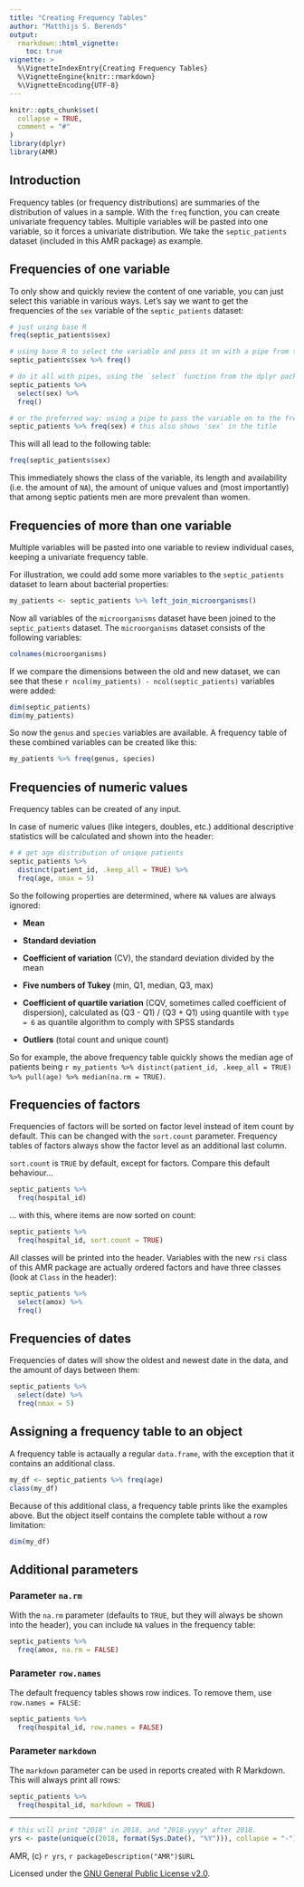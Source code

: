```yaml
---
title: "Creating Frequency Tables"
author: "Matthijs S. Berends"
output: 
  rmarkdown::html_vignette:
    toc: true
vignette: >
  %\VignetteIndexEntry{Creating Frequency Tables}
  %\VignetteEngine{knitr::rmarkdown}
  %\VignetteEncoding{UTF-8}
---
```


```r
knitr::opts_chunk$set(
  collapse = TRUE,
  comment = "#"
)
library(dplyr)
library(AMR)
```

## Introduction

Frequency tables (or frequency distributions) are summaries of the distribution of values in a sample. With the `freq` function, you can create univariate frequency tables. Multiple variables will be pasted into one variable, so it forces a univariate distribution. We take the `septic_patients` dataset (included in this AMR package) as example.

## Frequencies of one variable

To only show and quickly review the content of one variable, you can just select this variable in various ways. Let's say we want to get the frequencies of the `sex` variable of the `septic_patients` dataset:
```r
# just using base R
freq(septic_patients$sex)

# using base R to select the variable and pass it on with a pipe from the dplyr package
septic_patients$sex %>% freq()

# do it all with pipes, using the `select` function from the dplyr package
septic_patients %>%
  select(sex) %>%
  freq()

# or the preferred way: using a pipe to pass the variable on to the freq function
septic_patients %>% freq(sex) # this also shows 'sex' in the title

```
This will all lead to the following table:
```r
freq(septic_patients$sex)
```
This immediately shows the class of the variable, its length and availability (i.e. the amount of `NA`), the amount of unique values and (most importantly) that among septic patients men are more prevalent than women.

## Frequencies of more than one variable

Multiple variables will be pasted into one variable to review individual cases, keeping a univariate frequency table.

For illustration, we could add some more variables to the `septic_patients` dataset to learn about bacterial properties:
```r
my_patients <- septic_patients %>% left_join_microorganisms()
```
Now all variables of the `microorganisms` dataset have been joined to the `septic_patients` dataset. The `microorganisms` dataset consists of the following variables:
```r
colnames(microorganisms)
```

If we compare the dimensions between the old and new dataset, we can see that these `r ncol(my_patients) - ncol(septic_patients)` variables were added:
```r
dim(septic_patients)
dim(my_patients)
```

So now the `genus` and `species` variables are available. A frequency table of these combined variables can be created like this:
```r
my_patients %>% freq(genus, species)
```

## Frequencies of numeric values

Frequency tables can be created of any input.

In case of numeric values (like integers, doubles, etc.) additional descriptive statistics will be calculated and shown into the header:

```r
# # get age distribution of unique patients
septic_patients %>% 
  distinct(patient_id, .keep_all = TRUE) %>% 
  freq(age, nmax = 5)
```

So the following properties are determined, where `NA` values are always ignored:

* **Mean**

* **Standard deviation**

* **Coefficient of variation** (CV), the standard deviation divided by the mean

* **Five numbers of Tukey** (min, Q1, median, Q3, max)

* **Coefficient of quartile variation** (CQV, sometimes called coefficient of dispersion), calculated as (Q3 - Q1) / (Q3 + Q1) using quantile with `type = 6` as quantile algorithm to comply with SPSS standards

* **Outliers** (total count and unique count)

So for example, the above frequency table quickly shows the median age of patients being `r my_patients %>% distinct(patient_id, .keep_all = TRUE) %>% pull(age) %>% median(na.rm = TRUE)`.

## Frequencies of factors

Frequencies of factors will be sorted on factor level instead of item count by default. This can be changed with the `sort.count` parameter. Frequency tables of factors always show the factor level as an additional last column.

`sort.count` is `TRUE` by default, except for factors. Compare this default behaviour...

```r
septic_patients %>%
  freq(hospital_id)
```

... with this, where items are now sorted on count:

```r
septic_patients %>%
  freq(hospital_id, sort.count = TRUE)
```

All classes will be printed into the header. Variables with the new `rsi` class of this AMR package are actually ordered factors and have three classes (look at `Class` in the header):

```r
septic_patients %>%
  select(amox) %>% 
  freq()
```

## Frequencies of dates

Frequencies of dates will show the oldest and newest date in the data, and the amount of days between them:

```r
septic_patients %>%
  select(date) %>% 
  freq(nmax = 5)
```

## Assigning a frequency table to an object

A frequency table is actaually a regular `data.frame`, with the exception that it contains an additional class.

```r
my_df <- septic_patients %>% freq(age)
class(my_df)
```

Because of this additional class, a frequency table prints like the examples above. But the object itself contains the complete table without a row limitation:

```r
dim(my_df)
```

## Additional parameters

### Parameter `na.rm`
With the `na.rm` parameter (defaults to `TRUE`, but they will always be shown into the header), you can include `NA` values in the frequency table:

```r
septic_patients %>%
  freq(amox, na.rm = FALSE)
```

### Parameter `row.names`
The default frequency tables shows row indices. To remove them, use `row.names = FALSE`:

```r
septic_patients %>%
  freq(hospital_id, row.names = FALSE)
```

### Parameter `markdown`
The `markdown` parameter can be used in reports created with R Markdown. This will always print all rows:

```r
septic_patients %>%
  freq(hospital_id, markdown = TRUE)
```

----
```r
# this will print "2018" in 2018, and "2018-yyyy" after 2018.
yrs <- paste(unique(c(2018, format(Sys.Date(), "%Y"))), collapse = "-")
```
AMR, (c) `r yrs`, `r packageDescription("AMR")$URL`

Licensed under the [GNU General Public License v2.0](https://github.com/msberends/AMR/blob/master/LICENSE).
